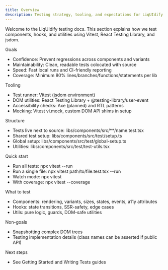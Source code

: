 ```yaml
---
title: Overview
description: Testing strategy, tooling, and expectations for LiqUIdify.
---
```


Welcome to the LiqUIdify testing docs. This section explains how we test components, hooks, and utilities using Vitest, React Testing Library, and jsdom.

Goals
- Confidence: Prevent regressions across components and variants
- Maintainability: Clean, readable tests colocated with source
- Speed: Fast local runs and CI-friendly reporting
- Coverage: Minimum 80% lines/branches/functions/statements per lib

Tooling
- Test runner: Vitest (jsdom environment)
- DOM utilities: React Testing Library + @testing-library/user-event
- Accessibility checks: Axe (planned) and RTL patterns
- Mocking: Vitest vi.mock, custom DOM API shims in setup

Structure
- Tests live next to source: libs/components/src/**/name.test.tsx
- Shared test setup: libs/components/src/test/setup.ts
- Global setup: libs/components/src/test/global-setup.ts
- Utilities: libs/components/src/test/test-utils.tsx

Quick start
- Run all tests: npx vitest --run
- Run a single file: npx vitest path/to/file.test.tsx --run
- Watch mode: npx vitest
- With coverage: npx vitest --coverage

What to test
- Components: rendering, variants, sizes, states, events, a11y attributes
- Hooks: state transitions, SSR-safety, edge cases
- Utils: pure logic, guards, DOM-safe utilities

Non-goals
- Snapshotting complex DOM trees
- Testing implementation details (class names can be asserted if public API)

Next steps
- See Getting Started and Writing Tests guides

